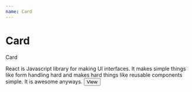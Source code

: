 ```yaml
---
name: Card
---
```



# Card

Card


<Playground>
  <Card
      elevation={ 2 }
      style={ {
        maxWidth: '400px'
      } }
    >
      <CardHeader title="React" />
      <CardContent>
      <Typography>
        React is Javascript library for making UI
        interfaces. It makes simple things like form
        handling hard and makes hard things like reusable
        components simple. It is awesome anyways.
      </Typography>
      </CardContent>
      <CardActions>
        <Button>View</Button>
      </CardActions>
    </Card>
</Playground>


<PropsTable of={Card}/>

